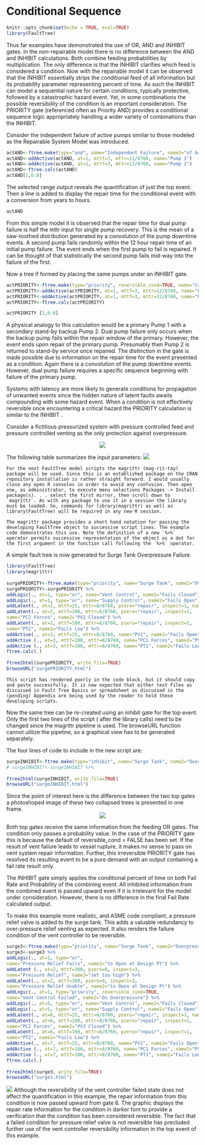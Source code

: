 # Conditional Sequence {#conditional-sequence}

```r
knitr::opts_chunk$set(echo = TRUE, eval=TRUE)
library(FaultTree)
```

Thus far examples have demonstrated the use of OR, AND and INHIBIT gates. In the non-repairable model there is no difference between the AND and INHIBIT calculations. Both combine feeding probabilities by multiplication. The only difference is that the INHIBIT clarifies which feed is considered a condition. Now with the repairable model it can be observed that the INHIBIT essentially strips the conditional feed of all information but its probability parameter representing percent of time. As such the INHIBIT can model a sequential nature for certain conditions, typically protective, followed by a catastrophic hazard event. Yet, in some combinations the possible reversibility of the condition is an important consideration. The PRIORITY gate (referenced often as Priority AND) provides a conditional sequence logic appropriately handling a wider variety of combinations than the INHIBIT.
 
Consider the independent failure of active pumps similar to those modeled as the Repairable System Model was introduced.
 
```r
actAND<-ftree.make(type="and", name="Independent Failure", name2="of Active Pumps")
actAND<-addActive(actAND, at=1, mttf=3, mttr=12/8760, name="Pump 1")
actAND<-addActive(actAND, at=1, mttf=3, mttr=12/8760, name="Pump 2")
actAND<-ftree.calc(actAND)
actAND[1,6:8]
```

The selected range output reveals the quantification of just the top event. Then a line is added to display the repair time for the conditional event with a conversion from years to hours.

```r
actAND
```

From this simple model it is observed that the repair time for dual pump failure is half the mttr input for single pump recovery. This is the mean of a saw-toothed distribution generated by a convolution of the pump downtime events. A second pump fails randomly within the 12 hour repair time of an initial pump failure. The event ends when the first pump to fail is repaired. It can be thought of that statistically the second pump fails mid-way into the failure of the first.
 
Now a tree if formed by placing the same pumps under an INHIBIT gate.
```r
actPRIORITY<-ftree.make(type="priority", reversible_cond=TRUE, name="Conditional Sequence", name2="of Repairable Pumps")
actPRIORITY<-addActive(actPRIORITY, at=1, mttf=3, mttr=12/8760, name="Pump 1")
actPRIORITY<-addActive(actPRIORITY, at=1, mttf=3, mttr=12/8760, name="Pump 2")
actPRIORITY<-ftree.calc(actPRIORITY)
```

```r
actPRIORITY [1,6:8]
```

A physical analogy to this calculation would be a primary Pump 1 with a secondary stand-by backup Pump 2. Dual pump failure only occurs when the backup pump fails within the repair window of the primary. However, the event ends upon repair of the primary pump. Presumably then Pump 2 is returned to stand-by service once repaired. The distinction in the gate is made possible due to information on the repair time for the event presented as a condition. Again there is a convolution of the pump downtime events. However, dual pump failure requires a specific sequence beginning with failure of the primary pump.
 
Systems with latency are more likely to generate conditions for propagation of unwanted events since the hidden nature of latent faults awaits compounding with some hazard event. When a condition is not effectively reversible once encountering a critical hazard the PRIORITY calculation is similar to the INHIBIT .
 
Consider a fictitious pressurized system with pressure controlled feed and pressure controlled venting as the only protection against overpressure.

<center> ![](./www/07-conditional1.jpg) </center> 

The following table summarizes the input parameters:
![](./www/07-input_table2.jpg)

```block
For the next FaultTree model scripts the magrittr (mag-rit-tay) package will be used. Since this is an established package on the CRAN repository installation is rather straight forward. I would usually close any open R consoles in order to avoid any confusion. Then open one, as administrator, to execute menu selections Packages -> Install package(s). . . select the first mirror, then scroll down to `magrittr`. As with any package to use it in a session the library must be loaded. So, commands for library(magrittr) as well as library(FaultTree) will be required in any new R session.  

The magrittr package provides a short hand notation for passing the developing FaultTree object to successive script lines. The example code demonstrates this use. Note the definition of a new `%>%` operator permits successive representation of the object as a dot for the first argument in the function call following the `%>%` operator.
```


A simple fault tree is now generated for Surge Tank Overpressure Failure.
```r
library(FaultTree)
library(magrittr)
 
surgePRIORITY<-ftree.make(type="priority", name="Surge Tank", name2="Overpressure Failure")
surgePRIORITY<-surgePRIORITY %>%
addLogic(., at=1, type="or", name="Vent Control", name2="Fails Closed") %>%
addLogic(., at=1, type="or", name="Supply Control", name2="Fails Open") %>%
addLatent(., at=2, mttf=25, mttr=8/8760, pzero="repair", inspect=1, name="PV2", name2="Fails Closed") %>%
addLatent(., at=2, mttf=100, mttr=8/8760, pzero="repair", inspect=1,
name="PC2 Forces", name2="PV2 Closed") %>%
addLatent(., at=2, mttf=100, mttr=8/8760, pzero="repair", inspect=1,
name="PT2", name2="Fails Low") %>%
addActive(., at=3, mttf=25, mttr=8/8760, name="PV1", name2="Fails Open") %>%
addActive (., at=3, mttf=100, mttr=8/8760, name="PC1 Forces", name2="PV1 Open") %>%
addActive (., at=3, mttf=100, mttr=8/8760, name="PT1", name2="Fails Low") %>%
ftree.calc(.)
 
ftree2html(surgePRIORITY, write_file=TRUE)
browseURL("surgePRIORITY.html")
```


```block
This script has rendered poorly in the code block, but it should copy and paste successfully. It is now expected that either text files as discussed in Fault Tree Basics or spreadsheet as discussed in the (pending) Appendix are being used by the reader to hold these developing scripts.
```


Now the same tree can be re-created using an inhibit gate for the top event. Only the first two lines of the script ( after the library calls) need to be changed since the magrittr pipeline is used. The browseURL function cannot utilize the pipeline, so a graphical view has to be generated separately.
 
The four lines of code to include in the new script are:
```r
surgeINHIBIT<-ftree.make(type="inhibit", name="Surge Tank", name2="Overpressure Failure") 
# surgeINHIBIT<-surgeINHIBIT %>%
 
ftree2html(surgeINHIBIT, write_file=TRUE)
browseURL("surgeINHIBIT.html")
```

Since the point of interest here is the difference between the two top gates a photoshoped image of these two collapsed trees is presented in one frame.
<center> ![](./www/07-PriorityVSinhibit.jpg) </center> 

Both top gates receive the same information from the feeding OR gates. The condition only passes a probability value. In the case of the PRIORITY gate this is because the default of reversible_cond = FALSE has been set. If the result of vent failure leads to vessel rupture, it makes no sense to pass on vent system repair information. Further, this irreversible PRIORITY gate has resolved its resulting event to be a pure demand with an output containing a fail rate result only.
 
The INHIBIT gate simply applies the conditional percent of time on both Fail Rate and Probability of the combining event. All inhibited information from the combined event is passed upward even if it is irrelevant for the model under consideration. However, there is no difference in the final Fail Rate calculated output.
 
To make this example more realistic, and ASME code compliant, a pressure relief valve is added to the surge tank. This adds a valuable redundancy to over-pressure relief venting as expected. It also renders the failure condition of the vent controller to be reversible.
```r
surge3<-ftree.make(type="priority", name="Surge Tank", name2="Overpressure Failure")
surge3<-surge3 %>%
addLogic(., at=1, type="or",
name="Pressure Relief Fails", name2="to Open at Design Pt") %>%
addLatent (., at=2, mttf=300, pzero=0, inspect=3,
name="Pressure Relief", name2="set too high") %>%
addLatent(., at=2, mttf=300, pzero=0, inspect=3,
name="Pressure Relief Unable", name2="to Open at Design Pt") %>%
addLogic(., at=1, type="priority", reversible_cond=TRUE,
name="Vent Control Failed", name2="On Overpressure") %>%
addLogic(., at=5, type="or", name="Vent Control", name2="Fails Closed") %>%
addLogic(., at=5, type="or", name="Supply Control", name2="Fails Open") %>%
addLatent(., at=6, mttf=25, mttr=8/8760, pzero="repair", inspect=1, name="PV2", name2="Fails Closed") %>%
addLatent(., at=6, mttf=100, mttr=8/8760, pzero="repair", inspect=1,
name="PC2 Forces", name2="PV2 Closed") %>%
addLatent(., at=6, mttf=100, mttr=8/8760, pzero="repair", inspect=1,
name="PT2", name2="Fails Low") %>%
addActive(., at=7, mttf=25, mttr=8/8760, name="PV1", name2="Fails Open") %>%
addActive (., at=7, mttf=100, mttr=8/8760, name="PC1 Forces", name2="PV1 Open") %>%
addActive (., at=7, mttf=100, mttr=8/8760, name="PT1", name2="Fails Low") %>%
ftree.calc(.)
 
ftree2html(surge3, write_file=TRUE)
browseURL("surge3.html")
```
![](./www/07-conditional_html.jpg)
Although the reversibility of the vent controller failed state does not affect the quantification in this example, the repair information from this condition is now passed upward from gate 6. The graphic displays the repair rate information for the condition in darker font to provide a verification that the condition has been considered reversible. The fact that a failed condition for pressure relief valve is not reversible has precluded further use of the vent controller reversibility information in the top event of this example.